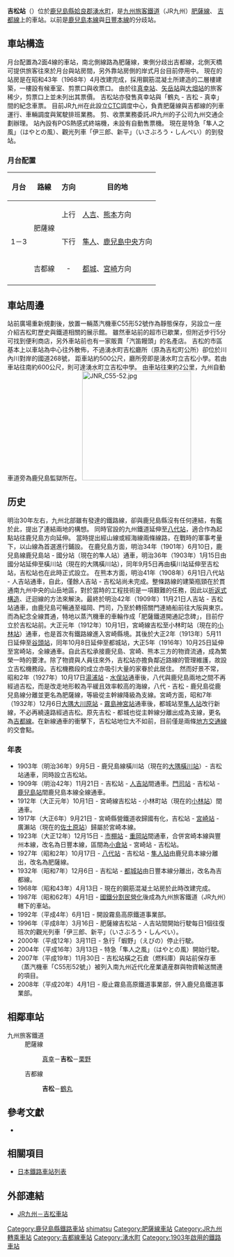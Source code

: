 {{noteTA
|T=zh-tw:吉松車站;zh-hk:吉松站;zh-cn:吉松站;
|1=zh-tw:吉松車站;zh-hk:吉松站;zh-cn:吉松站;}}
{{日本車站資訊
|公司色 = red
|文字色 = 
|站名 = 吉松站
|圖片 = Yoshimatsu Station 20170317.jpg
|pxl = 
|圖片說明 = 
|日文原名 = 吉松
|平假名 = よしまつ
|羅馬拼音 = Yoshimatsu
|副站名 = 
|所屬公司 = [[九州旅客鐵道|九州旅客鐵道]]（JR九州）
|停站路線數 = 2
|所屬路線1 = [[肥薩線|肥薩線]]
|前一站1 = [[真幸站|真幸]]
|前一站距離1 = 7.8
|後一站距離1 = 7.5
|後一站1 =  [[栗野站|栗野]]
|距離1 = 86.8
|起點站1 = [[八代站|八代]]
|所屬路線2 = [[吉都線|吉都線]]
|前一站2 = 
|前一站距離2 = -
|後一站距離2 = 2.6
|後一站2 =  [[鶴丸站|鶴丸]]
|距離2 = 0.0
|起點站2 = 吉松
|電報略號 = ヨマ
|車站編號 = 
|所在地 = [[鹿兒島縣|鹿兒島縣]][[姶良郡|姶良郡]][[湧水町|湧水町]]川西968番地
|車站構造 = 地面站
|月台配置 = 2面4線
|啟用年月日 = 1903年9月5日
|廢站年月日 = 
|乘客人數 = 
|上下車人次 = 
|統計年度 = 
|轉車 = 
|備註 = 
|全寬備註 = 
}}
'''吉松站'''（{{jpn|j=吉松駅|kyu=吉松驛|hg=よしまつえき|hgt=|rm=Yoshimatsu eki|f=y}}）位於[[鹿兒島縣|鹿兒島縣]][[姶良郡|姶良郡]][[湧水町|湧水町]]，是[[九州旅客鐵道|九州旅客鐵道]]（JR九州）[[肥薩線|肥薩線]]、
[[吉都線|吉都線]]上的車站。以前是[[鹿兒島本線|鹿兒島本線]]與[[日豐本線|日豐本線]]的分歧站。

== 車站構造 ==
月台配置為2面4線的車站，南北側線路為肥薩線，東側分歧出吉都線，北側天橋可提供旅客往來於月台與站房間，另外靠站房側的岸式月台目前停用中。
現在的站房是在昭和43年（1968年）4月改建完成，採用鋼筋混凝土所建造的二層樓建築，一樓設有候車室、剪票口與收票口。
由於往[[真幸站|真幸站]]、[[矢岳站|矢岳站]]與[[大畑站|大畑站]]的旅客稀少，剪票口上並未列出其票價。
吉松站亦發售真幸站與「鶴丸 - 吉松 - 真幸」間的紀念車票。
目前JR九州在此設立[[調度集中系統|CTC]]調度中心，負責肥薩線與吉都線的列車運行、車輛調度與駕駛排班業務。
剪、收票業務委託JR九州的子公司九州交通企劃辦理。
站內設有POS熱感式終端機，未設有自動售票機。
現在是特急「隼人之風」（はやとの風）、觀光列車「伊三郎、新平」（いさぶろう・しんぺい）的到發站。
=== 月台配置 ===
{| class="wikitable"
!月台!!路線!!方向!!目的地
|-
!rowspan=3|1－3
|rowspan=2|{{color|dimgray|■}}肥薩線
| style="text-align:center" | 上行
|[[人吉站|人吉]]、[[熊本站|熊本]]方向
|-
| style="text-align:center" | 下行
|[[隼人站|隼人]]、[[鹿兒島中央站|鹿兒島中央]]方向
|-
| {{color|mediumpurple|■}}吉都線
| style="text-align:center" | -
|[[都城站|都城]]、[[宮崎站|宮崎]]方向
|-
|}
== 車站周邊 ==
站前廣場重新規劃後，放置一輛蒸汽機車C55形52號作為靜態保存，另設立一座介紹吉松町歷史與鐵道相關的展示館。
雖然車站前的超市已歇業，但附近步行5分可找到便利商店，另外車站前也有一家販賣「汽笛饅頭」的名產店。
吉松的市區基本上以車站為中心往外散佈，不過湧水町吉松廳所（原為吉松町公所）卻位於川內川對岸的國道268號，
距車站約500公尺，廳所旁即是湧水町立吉松小學。若由車站往南約600公尺，則可達湧水町立吉松中學。
由車站往東約2公里，九州自動車道旁為鹿兒島監獄所在。
[[Image:JNR_C55-52.jpg|250px]]
== 历史 ==

明治30年左右，九州北部雖有發達的鐵路線，卻與鹿兒島縣沒有任何連結，有鑑於此，提出了連結兩地的構想。
同時官設的九州鐵道延伸至[[八代站|八代站]]，適合作為起點站往鹿兒島方向延伸。
當時提出經山線或經海線兩條線路，在戰時的軍事考量下，以山線為首選進行鋪設。
在鹿兒島方面，明治34年（1901年）6月10日，鹿兒島線鹿兒島站 - 國分站（現在的隼人站）通車，明治36年（1903年）1月15日由國分站延伸至橫川站（現在的大隅橫川站），同年9月5日再由橫川站延伸至吉松站，吉松站也在此時正式設立。
在熊本方面，明治41年（1908年）6月1日八代站 - 人吉站通車，自此，僅餘人吉站 - 吉松站尚未完成。整條路線的建築瓶頸在於貫通南九州中央的山岳地區，對於當時的工程技術是一項艱難的任務，因此以[[折返式鐵路|折返式構造]]、迂迴線的方法來解決。最終於明治42年（1909年）11月21日人吉站 - 吉松站通車，由鹿兒島可暢通至福岡、門司，乃至於轉搭關門連絡船前往大阪與東京。而為紀念全線貫通，特地以蒸汽機車的車輪作成「肥薩鐵道開通記念碑」，目前佇立於吉松站前。大正元年（1912年）10月1日，宮崎線吉松至小林町站（現在的[[小林站_(宮崎縣)|小林站]]）通車，也是首次有鐵路線進入宮崎縣境。其後於大正2年（1913年）5月11日延伸至[[谷頭站|谷頭站]]，同年10月8日延伸至都城站，大正5年（1916年）10月25日延伸至宮崎站，全線通車。自此吉松承接鹿兒島、宮崎、熊本三方的物資流通，成為繁榮一時的要津。除了物資與人員往來外，吉松站亦擔負鄰近路線的管理維護，故設立吉松機務段。吉松機務段的成立亦吸引大量的家眷於此居住。
然而好景不常，昭和2年（1927年）10月17日[[湯浦站|湯浦站]] - [[水俣站|水俣站]]通車後，八代與鹿兒島兩地之間不再經過吉松，而是改走地形較為平緩且效率較高的海線，八代 - 吉松 - 鹿兒島從鹿兒島線分離並更名為肥薩線，等級從主幹線降級為支線。宮崎方面，昭和7年（1932年）12月6日[[大隅大川原站|大隅大川原站]] - [[霧島神宮站|霧島神宮站]]通車後，都城站至[[隼人站|隼人站]]改行新線，不必再繞遠路經過吉松。原先吉松 - 都城也從主幹線分離出成為支線，更名為[[吉都線|吉都線]]。在新線通車的衝擊下，吉松站地位大不如前，目前僅是兩條[[地方交通線|地方交通線]]的交會點。
<!--
その後宮崎本線とされたのち、小倉站から吉松站までが日豊本線とされたため、その一部となった。
この站は昭和62年（1987年）の4月1日に国鉄の分割民営化により九州旅客鉄道の站となり、
その後平成4年（1992年）6月1日には構内に霧島高原鉄道事業部が発足したが、
平成20年（2008年）4月1日に鹿兒島鉄道事業部と統合し霧島高原鉄道事業部は廃止となった。
-->

===年表===
* 1903年（明治36年）9月5日 - 鹿兒島線橫川站（現在的[[大隅橫川站|大隅橫川站]]）- 吉松站通車，同時設立吉松站。
* 1909年（明治42年）11月21日 - 吉松站 - [[人吉站|人吉站]]間通車。[[門司站|門司站]] - 吉松站 - [[鹿兒島中央站|鹿兒島站]]間鹿兒島本線全線通車。
* 1912年（大正元年）10月1日 - 宮崎線吉松站 - 小林町站（現在的[[小林站_(宮崎縣)|小林站]]）間通車。
* 1917年（大正6年）9月21日 - 宮崎縣營鐵道收歸國有化，吉松站 - [[宮崎站|宮崎站]] - 廣瀨站（現在的[[佐土原站|佐土原站]]）歸屬於宮崎本線。
* 1923年（大正12年）12月15日 - [[市棚站|市棚站]] - [[重岡站|重岡站]]間通車，合併宮崎本線與豐州本線，改名為日豐本線，區間為[[小倉站_(福岡縣)|小倉站]] - 宮崎站 - 吉松站。
* 1927年（昭和2年）10月17日 - [[八代站|八代站]] - 吉松站 - [[隼人站|隼人站]]由鹿兒島本線分離出，改名為肥薩線。
* 1932年（昭和7年）12月6日 - 吉松站 - [[都城站|都城站]]由日豐本線分離出，改名為吉都線。
* 1968年（昭和43年）4月13日 - 現在的鋼筋混凝土站房於此時改建完成。
* 1987年（昭和62年）4月1日 - [[國鐵分割民營化|國鐵分割民營化]]後成為九州旅客鐵道（JR九州）轄下的車站。
* 1992年（平成4年）6月1日 - 開設霧島高原鐵道事業部。
* 1996年（平成8年）3月16日 - 肥薩線吉松站 - 人吉站間開始行駛每日1個往復班次的觀光列車「伊三郎、新平」（いさぶろう・しんぺい）。
* 2000年（平成12年）3月11日 - 急行「蝦野」（えびの）停止行駛。
* 2004年（平成16年）3月13日 - 特急「隼人之風」（はやとの風）開始行駛。
* 2007年（平成19年）11月30日 - 吉松站橫之石倉（燃料庫）與站前保存車（蒸汽機車「C55形52號」）被列入南九州近代化産業遺産群與物資輸送關連的項目。
* 2008年（平成20年）4月1日 - 廢止霧島高原鐵道事業部，併入鹿兒島鐵道事業部。

== 相鄰車站 ==
; 九州旅客鐵道
: 肥薩線
:: [[真幸站|真幸]]－'''吉松'''－[[栗野站|栗野]]
: 吉都線
:: '''吉松'''－[[鶴丸站|鶴丸]]

==參考文獻==
*{{cite book
  | author = 今尾惠介
  | title = {{lang|ja|日本鉄道旅行地図帳 12号・九州}}
  | publisher = 新潮社
  | series = {{lang|ja|日本鉄道旅行地図帳}}
  | year = 2008
  | isbn = 978-4-10-790030-2
}}

==相關項目==
* [[日本鐵路車站列表|日本鐵路車站列表]]

== 外部連結 ==
*[http://www.jrkyushu.co.jp/railway/station/1191936_1601.html JR九州－吉松車站] {{Wayback|url=http://www.jrkyushu.co.jp/railway/station/1191936_1601.html |date=20210219152936 }}{{ja}}

{{肥薩線}}
{{吉都線}}
{{DEFAULTSORT:Yoshimatsu}}
[[Category:鹿兒島縣鐵路車站|Category:鹿兒島縣鐵路車站]]
[[Category:日本鐵路車站_Yo|shimatsu]]
[[Category:肥薩線車站|Category:肥薩線車站]]
[[Category:JR九州轉乘車站|Category:JR九州轉乘車站]]
[[Category:吉都線車站|Category:吉都線車站]]
[[Category:湧水町|Category:湧水町]]
[[Category:1903年啟用的鐵路車站|Category:1903年啟用的鐵路車站]]